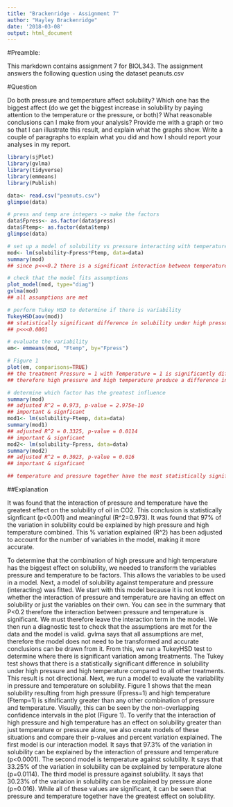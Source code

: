 ```yaml
---
title: "Brackenridge - Assignment 7"
author: "Hayley Brackenridge"
date: '2018-03-08'
output: html_document
---
```


#Preamble:

This markdown contains assignment 7 for BIOL343. The assignment answers the following question using the dataset peanuts.csv

#Question

Do both pressure and temperature affect solubility? Which one has the biggest affect (do we get the biggest increase in solubility by paying attention to the temperature or the pressure, or both)? What reasonable conclusions can I make from your analysis?
Provide me with a graph or two so that I can illustrate this result, and explain what the graphs show. Write a couple of paragraphs to explain what you did and how I should report your analyses in my report.

```r
library(sjPlot)
library(gvlma)
library(tidyverse)
library(emmeans)
library(Publish)
```

```r
data<- read.csv("peanuts.csv")
glimpse(data)
```

```r
# press and temp are integers -> make the factors
data$Fpress<- as.factor(data$press)
data$Ftemp<- as.factor(data$temp)
glimpse(data)

# set up a model of solubility vs pressure interacting with temperature
mod<- lm(solubility~Fpress*Ftemp, data=data)
summary(mod)
## since p<<<0.2 there is a significant interaction between temperature & pressure -> we must leave them in the model

# check that the model fits assumptions
plot_model(mod, type="diag")
gvlma(mod)
## all assumptions are met

# perform Tukey HSD to determine if there is variability
TukeyHSD(aov(mod))
## statistically significant difference in solubility under high pressure + high temperature compared to all other treatments
## p<<<0.0001

# evaluate the variability
em<- emmeans(mod, "Ftemp", by="Fpress")

# Figure 1
plot(em, comparisons=TRUE)
## the treatment Pressure = 1 with Temperature = 1 is significantly different than the other treatments
## therefore high pressure and high temperature produce a difference in solubility that is statistically signficant 

# determine which factor has the greatest influence
summary(mod)
## adjusted R^2 = 0.973, p-value = 2.975e-10
## important & signficant
mod1<- lm(solubility~Ftemp, data=data)
summary(mod1)
## adjusted R^2 = 0.3325, p-value = 0.0114
## important & signficant
mod2<- lm(solubility~Fpress, data=data)
summary(mod2)
## adjusted R^2 = 0.3023, p-value = 0.016
## important & signficant 

## temperature and pressure together have the most statistically significant effect on solubility as well as the greatest R^2 value (% variance explained) therefore the effects of pressure and temperature together on solubility are the greatest
```

##Explanation

It was found that the interaction of pressure and temperature have the greatest effect on the solubility of oil in CO2. This conclusion is statistically signficant (p<0.001) and meaningful (R^2=0.973). It was found that 97% of the variation in solubility could be explained by high pressure and high temperature combined. This % variation explained (R^2) has been adjusted to account for the number of variables in the model, making it more accurate. 

To determine that the combination of high pressure and high temperature has the biggest effect on solubility, we needed to transform the variables pressure and temperature to be factors. This allows the variables to be used in a model. Next, a model of solubility against temperature and pressure (interacting) was fitted. We start with this model because it is not known whether the interaction of pressure and temperature are having an effect on solubility or just the variables on their own. You can see in the summary that P<0.2 therefore the interaction between pressure and temperature is significant. We must therefore leave the interaction term in the model. We then run a diagnostic test to check that the assumptions are met for the data and the model is valid. gvlma says that all assumptions are met, therefore the model does not need to be transformed and accurate conclusions can be drawn from it. From this, we run a TukeyHSD test to determine where there is significant variation among treatments. The Tukey test shows that there is a statistically significant difference in solubility under high pressure and high temperature compared to all other treatments. This result is not directional. Next, we run a model to evaluate the variability in pressure and temperature on solubility. Figure 1 shows that the mean solubility resulting from high pressure (Fpress=1) and high temperature (Ftemp=1) is sifnificantly greater than any other combination of pressure and temperature. Visually, this can be seen by the non-overlapping confidence intervals in the plot (Figure 1). To verify that the interaction of high pressure and high temperature has an effect on solubility greater than just temperature or pressure alone, we also create models of these situations and compare their p-values and percent variation explained. The first model is our interaction model. It says that 97.3% of the variation in solubility can be explained by the interaction of pressure and temperature (p<0.0001). The second model is temperature against solubility. It says that 33.25% of the variation in solubility can be explained by temperature alone (p=0.0114). The third model is pressure against solubility. It says that 30.23% of the variation in solubility can be explained by pressure alone (p=0.016). While all of these values are significant, it can be seen that pressure and temperature together have the greatest effect on solubility. 
